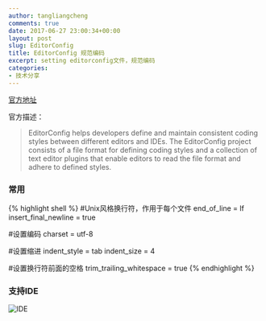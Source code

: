 ```yaml
---
author: tangliangcheng
comments: true
date: 2017-06-27 23:00:34+00:00
layout: post
slug: EditorConfig
title: EditorConfig 规范编码
excerpt: setting editorconfig文件，规范编码
categories:
- 技术分享
---
```



[官方地址](http://editorconfig.org/)

官方描述：
> EditorConfig helps developers define and maintain consistent coding styles between different editors and IDEs. The EditorConfig project consists of a file format for defining coding styles and a collection of text editor plugins that enable editors to read the file format and adhere to defined styles. 

### 常用

{% highlight shell %}
#Unix风格换行符，作用于每个文件
end_of_line = lf 
insert_final_newline = true

#设置编码
charset = utf-8

#设置缩进
indent_style = tab
indent_size = 4

#设置换行符前面的空格
trim_trailing_whitespace = true
{% endhighlight %}

### 支持IDE

![IDE](http://ohg6w8k1d.bkt.clouddn.com/editorconfig-support)